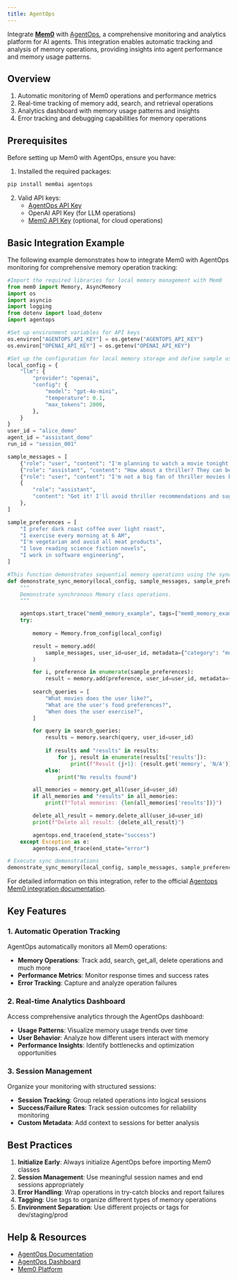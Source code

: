 ```yaml
---
title: AgentOps
---
```

<Snippet file="security-compliance.mdx" />

Integrate [**Mem0**](https://github.com/mem0ai/mem0) with [AgentOps](https://agentops.ai), a comprehensive monitoring and analytics platform for AI agents. This integration enables automatic tracking and analysis of memory operations, providing insights into agent performance and memory usage patterns.

## Overview

1. Automatic monitoring of Mem0 operations and performance metrics
2. Real-time tracking of memory add, search, and retrieval operations
3. Analytics dashboard with memory usage patterns and insights
4. Error tracking and debugging capabilities for memory operations

## Prerequisites

Before setting up Mem0 with AgentOps, ensure you have:

1. Installed the required packages:
```bash
pip install mem0ai agentops
```

2. Valid API keys:
   - [AgentOps API Key](https://app.agentops.ai/dashboard/api-keys)
   - OpenAI API Key (for LLM operations)
   - [Mem0 API Key](https://app.mem0.ai/dashboard/api-keys) (optional, for cloud operations)

## Basic Integration Example

The following example demonstrates how to integrate Mem0 with AgentOps monitoring for comprehensive memory operation tracking:

```python
#Import the required libraries for local memory management with Mem0
from mem0 import Memory, AsyncMemory
import os
import asyncio
import logging
from dotenv import load_dotenv
import agentops

#Set up environment variables for API keys
os.environ["AGENTOPS_API_KEY"] = os.getenv("AGENTOPS_API_KEY")
os.environ["OPENAI_API_KEY"] = os.getenv("OPENAI_API_KEY")

#Set up the configuration for local memory storage and define sample user data. 
local_config = {
    "llm": {
        "provider": "openai",
        "config": {
            "model": "gpt-4o-mini",
            "temperature": 0.1,
            "max_tokens": 2000,
        },
    }
}
user_id = "alice_demo"
agent_id = "assistant_demo"
run_id = "session_001"

sample_messages = [
    {"role": "user", "content": "I'm planning to watch a movie tonight. Any recommendations?"},
    {"role": "assistant", "content": "How about a thriller? They can be quite engaging."},
    {"role": "user", "content": "I'm not a big fan of thriller movies but I love sci-fi movies."},
    {
        "role": "assistant",
        "content": "Got it! I'll avoid thriller recommendations and suggest sci-fi movies in the future.",
    },
]

sample_preferences = [
    "I prefer dark roast coffee over light roast",
    "I exercise every morning at 6 AM",
    "I'm vegetarian and avoid all meat products",
    "I love reading science fiction novels",
    "I work in software engineering",
]

#This function demonstrates sequential memory operations using the synchronous Memory class
def demonstrate_sync_memory(local_config, sample_messages, sample_preferences, user_id):
    """
    Demonstrate synchronous Memory class operations.
    """

    agentops.start_trace("mem0_memory_example", tags=["mem0_memory_example"])
    try:
        
        memory = Memory.from_config(local_config)

        result = memory.add(
            sample_messages, user_id=user_id, metadata={"category": "movie_preferences", "session": "demo"}
        )

        for i, preference in enumerate(sample_preferences):
            result = memory.add(preference, user_id=user_id, metadata={"type": "preference", "index": i})
       
        search_queries = [
            "What movies does the user like?",
            "What are the user's food preferences?",
            "When does the user exercise?",
        ]

        for query in search_queries:
            results = memory.search(query, user_id=user_id)
        
            if results and "results" in results:
                for j, result in enumerate(results['results']): 
                    print(f"Result {j+1}: {result.get('memory', 'N/A')}")
            else:
                print("No results found")

        all_memories = memory.get_all(user_id=user_id)
        if all_memories and "results" in all_memories:
            print(f"Total memories: {len(all_memories['results'])}")

        delete_all_result = memory.delete_all(user_id=user_id)
        print(f"Delete all result: {delete_all_result}")

        agentops.end_trace(end_state="success")
    except Exception as e:
        agentops.end_trace(end_state="error")

# Execute sync demonstrations
demonstrate_sync_memory(local_config, sample_messages, sample_preferences, user_id)

```

For detailed information on this integration, refer to the official [Agentops Mem0 integration documentation](https://docs.agentops.ai/v2/integrations/mem0).


## Key Features

### 1. Automatic Operation Tracking

AgentOps automatically monitors all Mem0 operations:

- **Memory Operations**: Track add, search, get_all, delete operations and much more
- **Performance Metrics**: Monitor response times and success rates
- **Error Tracking**: Capture and analyze operation failures

### 2. Real-time Analytics Dashboard

Access comprehensive analytics through the AgentOps dashboard:

- **Usage Patterns**: Visualize memory usage trends over time
- **User Behavior**: Analyze how different users interact with memory
- **Performance Insights**: Identify bottlenecks and optimization opportunities

### 3. Session Management

Organize your monitoring with structured sessions:

- **Session Tracking**: Group related operations into logical sessions
- **Success/Failure Rates**: Track session outcomes for reliability monitoring
- **Custom Metadata**: Add context to sessions for better analysis

## Best Practices

1. **Initialize Early**: Always initialize AgentOps before importing Mem0 classes
2. **Session Management**: Use meaningful session names and end sessions appropriately
3. **Error Handling**: Wrap operations in try-catch blocks and report failures
4. **Tagging**: Use tags to organize different types of memory operations
5. **Environment Separation**: Use different projects or tags for dev/staging/prod

## Help & Resources

- [AgentOps Documentation](https://docs.agentops.ai/)
- [AgentOps Dashboard](https://app.agentops.ai/)
- [Mem0 Platform](https://app.mem0.ai/)

<Snippet file="get-help.mdx" /> 
 